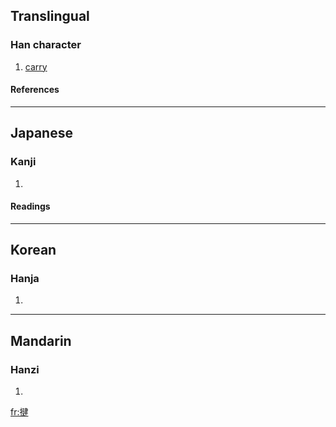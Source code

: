 ==Translingual==
===Han character===
{{Han char|rn=64|rad=手|as=09|sn=12|four=5504<sub>4</sub>|canj=手弓大手 (QNKQ)}}
# [[carry]]
====References====
{{Han ref|kx=0445.040|dkj=12409|dj=0795.200|hdz=31908.010|uh=63F5|ud=25589|bh=D961|bd=55649}}
----
==Japanese==
===Kanji===
{{ja-kanji|grade=|rs=手09}}
# {{defn|Japanese}} 
====Readings====
{{ja-readings|on=[[けん]] (ken), [[げん]] (gen), [[ごん]] (gon)|kun=[[あげる]] (ageru)}}
----
==Korean==
===Hanja===
{{ko-hanja|hangeul=건|eumhun=|rv=geon|mr=kŏn|y=ken}}
# {{defn|Korean}}
----
==Mandarin==
===Hanzi===
{{cmn-hanzi|pin=[[qián]] (qian2)|wg=ch'ien<sup>2</sup>}}
# {{defn|Mandarin}}

[[fr:揵]]